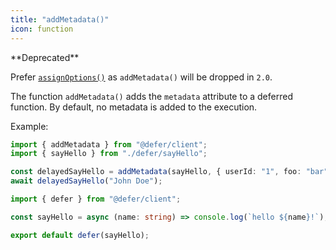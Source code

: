 ```yaml
---
title: "addMetadata()"
icon: function
---
```


<Info>
  **Deprecated**

Prefer [`assignOptions()`](/references/defer-client/v1/assign-options) as
`addMetadata()` will be dropped in `2.0`.

</Info>

The function `addMetadata()` adds the `metadata` attribute to a deferred
function. By default, no metadata is added to the execution.

Example:

<CodeGroup>

```ts index.ts
import { addMetadata } from "@defer/client";
import { sayHello } from "./defer/sayHello";

const delayedSayHello = addMetadata(sayHello, { userId: "1", foo: "bar" });
await delayedSayHello("John Doe");
```

```ts defer/sayHello.ts
import { defer } from "@defer/client";

const sayHello = async (name: string) => console.log(`hello ${name}!`);

export default defer(sayHello);
```

</CodeGroup>
